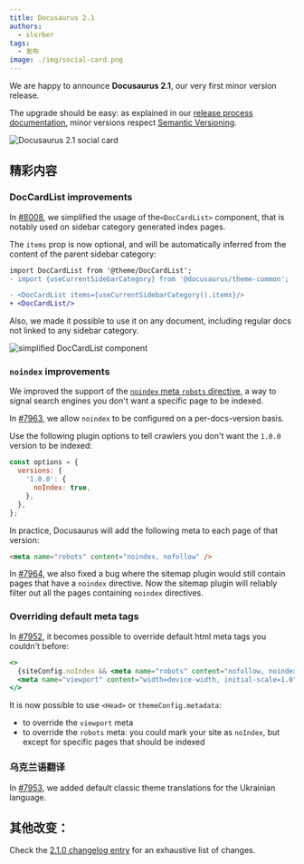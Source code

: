 ```yaml
---
title: Docusaurus 2.1
authors:
  - slorber
tags:
  - 发布
image: ./img/social-card.png
---
```


We are happy to announce **Docusaurus 2.1**, our very first minor version release.

The upgrade should be easy: as explained in our [release process documentation](/community/release-process), minor versions respect [Semantic Versioning](https://semver.org/).

![Docusaurus 2.1 social card](./img/social-card.png)

<!--truncate-->

## 精彩内容

### DocCardList improvements

In [#8008](https://github.com/facebook/docusaurus/pull/8008), we simplified the usage of the`<DocCardList>` component, that is notably used on sidebar category generated index pages.

The `items` prop is now optional, and will be automatically inferred from the content of the parent sidebar category:

```diff
import DocCardList from '@theme/DocCardList';
- import {useCurrentSidebarCategory} from '@docusaurus/theme-common';

- <DocCardList items={useCurrentSidebarCategory().items}/>
+ <DocCardList/>
```

Also, we made it possible to use it on any document, including regular docs not linked to any sidebar category.

![simplified DocCardList component](./img/doc-card-list.png)

### `noindex` improvements

We improved the support of the [`noindex` meta `robots` directive](https://developers.google.com/search/docs/advanced/crawling/block-indexing), a way to signal search engines you don't want a specific page to be indexed.

In [#7963](https://github.com/facebook/docusaurus/pull/7963), we allow `noindex` to be configured on a per-docs-version basis.

Use the following plugin options to tell crawlers you don't want the `1.0.0` version to be indexed:

```jsx
const options = {
  versions: {
    '1.0.0': {
      noIndex: true,
    },
  },
};
```

In practice, Docusaurus will add the following meta to each page of that version:

```html
<meta name="robots" content="noindex, nofollow" />
```

In [#7964](https://github.com/facebook/docusaurus/pull/7964), we also fixed a bug where the sitemap plugin would still contain pages that have a `noindex` directive. Now the sitemap plugin will reliably filter out all the pages containing `noindex` directives.

### Overriding default meta tags

In [#7952](https://github.com/facebook/docusaurus/pull/7952), it becomes possible to override default html meta tags you couldn't before:

```jsx
<>
  {siteConfig.noIndex && <meta name="robots" content="nofollow, noindex" />}
  <meta name="viewport" content="width=device-width, initial-scale=1.0" />
</>
```

It is now possible to use `<Head>` or `themeConfig.metadata`:

- to override the `viewport` meta
- to override the `robots` meta: you could mark your site as `noIndex`, but except for specific pages that should be indexed

### 乌克兰语翻译

In [#7953](https://github.com/facebook/docusaurus/pull/7953), we added default classic theme translations for the Ukrainian language.

## 其他改变：

Check the [2.1.0 changelog entry](/changelog/2.1.0) for an exhaustive list of changes.
